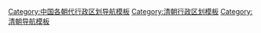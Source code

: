 [[Category:中国各朝代行政区划导航模板|Category:中国各朝代行政区划导航模板]]
[[Category:清朝行政区划模板|Category:清朝行政区划模板]]
[[Category:清朝导航模板|Category:清朝导航模板]]